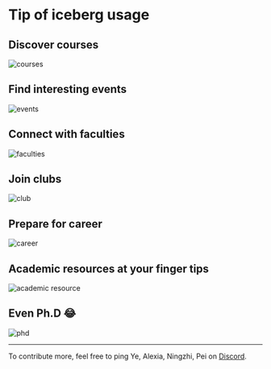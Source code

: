 # Tip of iceberg usage

## Discover courses
<div>
    <img src={'/courses.png'} alt="courses" style={{ width: "100%" }}/>
</div>

## Find interesting events
<div>
    <img src={'/events.png'} alt="events" style={{ width:"100%" }}/>
</div>

## Connect with faculties
<div>
    <img src={'/faculties.png'} alt="faculties" style={{ width:"100%" }}/>
</div>

## Join clubs
<div>
    <img src={'/clubs.png'} alt="club" style={{ width:"100%" }}/>
</div>

## Prepare for career
<div>
    <img src={'/career.png'} alt="career" style={{ width:"100%" }}/>
</div>

## Academic resources at your finger tips
<div>
    <img src={'/academic resources.png'} alt="academic resource" style={{ width:"100%" }}/>
</div>

## Even Ph.D 😂
<div>
    <img src={'/phd.png'} alt="phd" style={{ width:"100%" }}/>
</div>

---

To contribute more, feel free to ping Ye, Alexia, Ningzhi, Pei on [Discord](https://discord.gg/aHRxTK5jHG).

